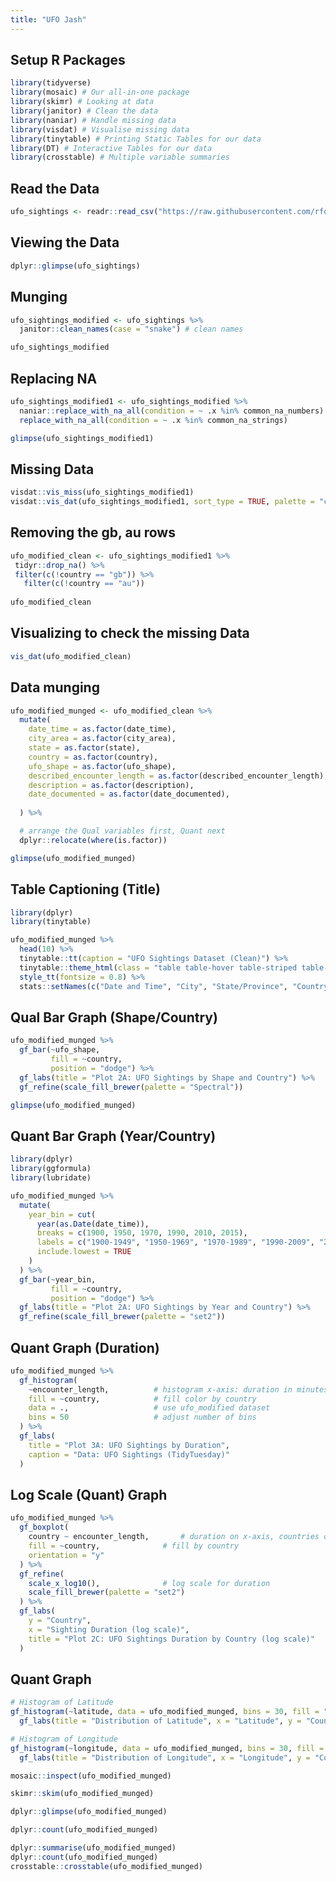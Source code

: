 ```yaml
---
title: "UFO Jash"
---
```


## Setup R Packages

```r
library(tidyverse)
library(mosaic) # Our all-in-one package
library(skimr) # Looking at data
library(janitor) # Clean the data
library(naniar) # Handle missing data
library(visdat) # Visualise missing data
library(tinytable) # Printing Static Tables for our data
library(DT) # Interactive Tables for our data
library(crosstable) # Multiple variable summaries
```

## Read the Data

```r
ufo_sightings <- readr::read_csv("https://raw.githubusercontent.com/rfordatascience/tidytuesday/main/data/2019/2019-06-25/ufo_sightings.csv")
```

## Viewing the Data

```r
dplyr::glimpse(ufo_sightings)
```

## Munging

```r
ufo_sightings_modified <- ufo_sightings %>%
  janitor::clean_names(case = "snake") # clean names

ufo_sightings_modified
```

## Replacing NA

```r
ufo_sightings_modified1 <- ufo_sightings_modified %>%
  naniar::replace_with_na_all(condition = ~ .x %in% common_na_numbers) %>%
  replace_with_na_all(condition = ~ .x %in% common_na_strings)

glimpse(ufo_sightings_modified1)
```

## Missing Data

```r
visdat::vis_miss(ufo_sightings_modified1)
visdat::vis_dat(ufo_sightings_modified1, sort_type = TRUE, palette = "cb_safe")
```

## Removing the gb, au rows

```r
ufo_modified_clean <- ufo_sightings_modified1 %>% 
 tidyr::drop_na() %>% 
 filter(c(!country == "gb")) %>% 
   filter(c(!country == "au"))
 
ufo_modified_clean
```

## Visualizing to check the missing Data

```r
vis_dat(ufo_modified_clean)
```

## Data munging

```r
ufo_modified_munged <- ufo_modified_clean %>%
  mutate(
    date_time = as.factor(date_time),
    city_area = as.factor(city_area),
    state = as.factor(state),
    country = as.factor(country),
    ufo_shape = as.factor(ufo_shape),
    described_encounter_length = as.factor(described_encounter_length),
    description = as.factor(description),
    date_documented = as.factor(date_documented),
    
  ) %>%

  # arrange the Qual variables first, Quant next
  dplyr::relocate(where(is.factor))

glimpse(ufo_modified_munged)
```

## Table Captioning (Title)

```r
library(dplyr)
library(tinytable)

ufo_modified_munged %>%
  head(10) %>%
  tinytable::tt(caption = "UFO Sightings Dataset (Clean)") %>%
  tinytable::theme_html(class = "table table-hover table-striped table-condensed") %>%
  style_tt(fontsize = 0.8) %>%
  stats::setNames(c("Date and Time", "City", "State/Province", "Country", "UFO Shape", "Duration (Text)", "Description", "Date Posted", "Duration (Seconds)", "Latitude", "Longitude"))

```

## Qual Bar Graph (Shape/Country)

```r
ufo_modified_munged %>%
  gf_bar(~ufo_shape,
         fill = ~country,
         position = "dodge") %>%
  gf_labs(title = "Plot 2A: UFO Sightings by Shape and Country") %>%
  gf_refine(scale_fill_brewer(palette = "Spectral"))
```

```r
glimpse(ufo_modified_munged)
```

## Quant Bar Graph (Year/Country)

```r
library(dplyr)
library(ggformula)
library(lubridate)

ufo_modified_munged %>%
  mutate(
    year_bin = cut(
      year(as.Date(date_time)),   
      breaks = c(1900, 1950, 1970, 1990, 2010, 2015),
      labels = c("1900-1949", "1950-1969", "1970-1989", "1990-2009", "2010-2014"),
      include.lowest = TRUE
    )
  ) %>%
  gf_bar(~year_bin,
         fill = ~country,
         position = "dodge") %>%
  gf_labs(title = "Plot 2A: UFO Sightings by Year and Country") %>%
  gf_refine(scale_fill_brewer(palette = "set2"))

```

## Quant Graph (Duration)

```r
ufo_modified_munged %>%
  gf_histogram(
    ~encounter_length,          # histogram x-axis: duration in minutes
    fill = ~country,            # fill color by country
    data = .,                   # use ufo_modified dataset
    bins = 50                   # adjust number of bins
  ) %>%
  gf_labs(
    title = "Plot 3A: UFO Sightings by Duration",
    caption = "Data: UFO Sightings (TidyTuesday)"
  )

```

## Log Scale (Quant) Graph

```r

ufo_modified_munged %>%
  gf_boxplot(
    country ~ encounter_length,       # duration on x-axis, countries on y-axis
    fill = ~country,              # fill by country
    orientation = "y"
  ) %>%
  gf_refine(
    scale_x_log10(),              # log scale for duration
    scale_fill_brewer(palette = "set2")
  ) %>%
  gf_labs(
    y = "Country",
    x = "Sighting Duration (log scale)",
    title = "Plot 2C: UFO Sightings Duration by Country (log scale)"
  )

```

## Quant Graph

```r

# Histogram of Latitude
gf_histogram(~latitude, data = ufo_modified_munged, bins = 30, fill = "lightblue") %>%
  gf_labs(title = "Distribution of Latitude", x = "Latitude", y = "Count")

# Histogram of Longitude
gf_histogram(~longitude, data = ufo_modified_munged, bins = 30, fill = "orange") %>%
  gf_labs(title = "Distribution of Longitude", x = "Longitude", y = "Count")

```

```r
mosaic::inspect(ufo_modified_munged)
```

```r
skimr::skim(ufo_modified_munged)
```

```r
dplyr::glimpse(ufo_modified_munged)
```

```r
dplyr::count(ufo_modified_munged)
```

```r
dplyr::summarise(ufo_modified_munged)
dplyr::count(ufo_modified_munged)
crosstable::crosstable(ufo_modified_munged)
```
